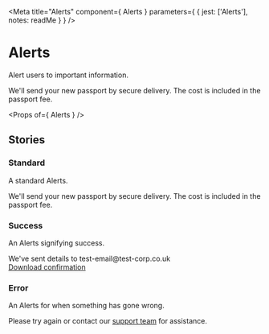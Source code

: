 
<Meta
  title="Alerts"
  component={ Alerts }
  parameters={ {
    jest: ['Alerts'],
    notes: readMe
  } }
/>

# Alerts

Alert users to important information.

<Preview withToolbar>
  <Story name="Alerts">
    <Alerts heading="New passport">
      We'll send your new passport by secure delivery. The cost is included in the passport fee.
    </Alerts>
  </Story>
</Preview>

<Props of={ Alerts } />


## Stories
### Standard

A standard Alerts.

<Preview>
  <Story name="Standard">
    <Alerts heading="New passport">
      We'll send your new passport by secure delivery. The cost is included in the passport fee.
    </Alerts>
  </Story>
</Preview>


### Success

An Alerts signifying success.

<Preview>
  <Story name="Success">
    <Alerts heading="Payment successful" classModifiers="success">
      We've sent details to test-email@test-corp.co.uk <br /><a href="#">Download confirmation</a>
    </Alerts>
  </Story>
</Preview>


### Error

An Alerts for when something has gone wrong.

<Preview>
  <Story name="Error">
    <Alerts heading="Payment unsuccessful" classModifiers="error">
      Please try again or contact our <a href="#">support team</a> for assistance.
    </Alerts>
  </Story>
</Preview>
